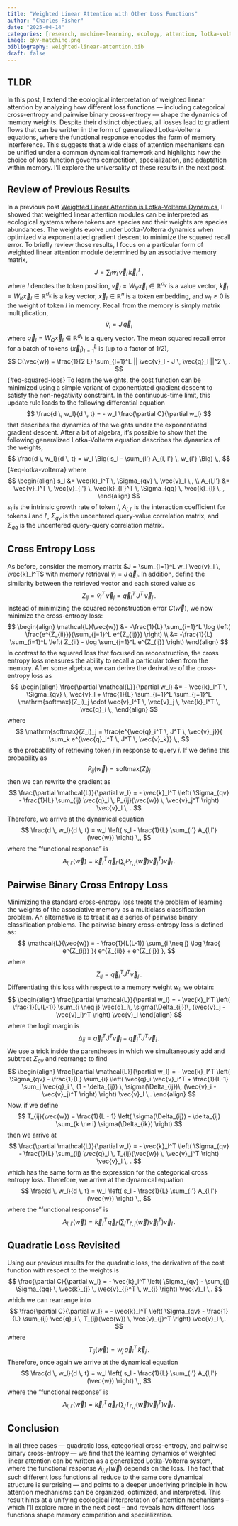 ```yaml
---
title: "Weighted Linear Attention with Other Loss Functions"
author: "Charles Fisher"
date: "2025-04-14"
categories: [research, machine-learning, ecology, attention, lotka-volterra]
image: qkv-matching.png
bibliography: weighted-linear-attention.bib
draft: false
---
```


## TLDR

In this post, I extend the ecological interpretation of weighted linear attention by analyzing how different 
loss functions — including categorical cross-entropy and pairwise binary cross-entropy — shape the dynamics 
of memory weights. Despite their distinct objectives, all losses lead to gradient flows that can be written 
in the form of generalized Lotka-Volterra equations, where the functional response encodes the form of memory 
interference. This suggests that a wide class of attention mechanisms can be unified under a common dynamical 
framework and highlights how the choice of loss function governs competition, specialization, and adaptation 
within memory. I'll explore the universality of these results in the next post. 

## Review of Previous Results

In a previous post [Weighted Linear Attention is Lotka-Volterra Dynamics](
    /posts/weighted-linear-attention-is-lotka-volterra/index.qmd), 
I showed that weighted linear attention modules can be interpreted as ecological systems where tokens are 
species and their weights are species abundances. The weights evolve under Lotka-Volterra dynamics when optimized 
via exponentiated gradient descent to minimize the squared recall error. To briefly review those results,
I focus on a particular form of weighted linear attention module determined by an associative memory matrix,
$$
J = \sum_{l} w_{l} \, \vec{v}_{l} \, \vec{k}_{l}^T \,,
$$
where $l$ denotes the token position, $\vec{v}_l = W_{V} \vec{x}_l \in \mathbb{R}^{d_v}$ is a value vector, 
$\vec{k}_l = W_{K} \vec{x}_l \in \mathbb{R}^{d_k}$ is a key vector, $\vec{x}_l \in \mathbb{R}^{n}$ is a token embedding, 
and $w_l \geq 0$ is the weight of token $l$ in memory. Recall from the memory is simply matrix multiplication,
$$
\tilde{v}_l = J \, \vec{q}_l
$$
where $\vec{q}_l = W_Q \vec{x}_l \in \mathbb{R}^{d_k}$ is a query vector.  The mean squared recall error for a 
batch of tokens $\{ \vec{x}_l \}_{l=1}^L$ is (up to a factor of $1/2$),
$$
C(\vec{w}) = \frac{1}{2 L} \sum_{l=1}^L || \vec{v}_l - J \, \vec{q}_l ||^2 \, .
$$ {#eq-squared-loss}
To learn the weights, the cost function can be minimized using a simple variant of 
exponentiated gradient descent to satisfy the non-negativity constraint. 
In the continuous-time limit, this update rule leads to the following differential equation
$$
\frac{d \, w_l}{d \, t} = - w_l \frac{\partial C}{\partial w_l}
$$
that describes the dynamics of the weights under the exponentiated gradient descent.
After a bit of algebra, it's possible to show that the following generalized Lotka-Volterra equation
describes the dynamics of the weights,
$$
\frac{d \, w_l}{d \, t} =  w_l \Big( s_l - \sum_{l'} A_{l, l'} \, w_{l'} \Big) \,,
$$ {#eq-lotka-volterra}
where
$$
\begin{align}
s_l &= \vec{k}_l^T \, \Sigma_{qv} \, \vec{v}_l \,,
\\
A_{l,l'} &= \vec{v}_l^T \, \vec{v}_{l'} \, \vec{k}_{l'}^T \, \Sigma_{qq} \, \vec{k}_{l}
\, ,
\end{align}
$$
$s_l$ is the intrinsic growth rate of token $l$, $A_{l,l'}$ is the interaction coefficient for tokens $l$ and $l'$, 
$\Sigma_{qv}$ is the uncentered query-value correlation matrix, and $\Sigma_{qq}$ is the 
uncentered query-query correlation matrix. 

## Cross Entropy Loss

As before, consider the memory matrix $J = \sum_{l=1}^L w_l \vec{v}_l \, \vec{k}_l^T$ with memory retrieval 
$\tilde{v}_i = J \, \vec{q}_i$. In addition, define the similarity between the retrieved vector and each stored 
value as
$$
Z_{ij} = \tilde{v}_i^T \, \vec{v}_j = \vec{q}_i^T \, J^T \, \vec{v}_j \,.
$$
Instead of minimizing the squared reconstruction error $C(\vec{w})$, we now minimize the cross-entropy loss:
$$
\begin{align}
\mathcal{L}(\vec{w})
&= -\frac{1}{L} \sum_{i=1}^L \log \left( \frac{e^{Z_{ii}}}{\sum_{j=1}^L e^{Z_{ij}}} \right)
\\
&= -\frac{1}{L} \sum_{i=1}^L \left( Z_{ii} - \log \sum_{j=1}^L e^{Z_{ij}} \right)
\end{align}
$$
In contrast to the squared loss that focused on reconstruction, the cross entropy loss measures the ability 
to recall a particular token from the memory. After some algebra, we can derive the derivative of the cross-entropy 
loss as
$$
\begin{align}
\frac{\partial \mathcal{L}}{\partial w_l}
&= - \vec{k}_l^T \, \Sigma_{qv} \, \vec{v}_l
+ \frac{1}{L} \sum_{i=1}^L \sum_{j=1}^L \mathrm{softmax}(Z_i)_j \cdot \vec{v}_l^T \, \vec{v}_j \, \vec{k}_l^T \, \vec{q}_i \,,
\end{align}
$$
where
$$
\mathrm{softmax}(Z_i)_j = \frac{e^{\vec{q}_i^T \, J^T \, \vec{v}_j}}{ \sum_k e^{\vec{q}_i^T \, J^T \, \vec{v}_k}} \,,
$$
is the probability of retrieving token $j$ in response to query $i$. If we define this probability as 
$$
P_{ij}(\vec{w}) = \mathrm{softmax}(Z_i)_j 
$$ 
then we can rewrite the gradient as
$$
\frac{\partial \mathcal{L}}{\partial w_l} 
= - \vec{k}_l^T \left( \Sigma_{qv} - \frac{1}{L} \sum_{ij} \vec{q}_i \, P_{ij}(\vec{w}) \, \vec{v}_j^T \right) \vec{v}_l \, .
$$
Therefore, we arrive at the dynamical equation 
$$
\frac{d \, w_l}{d \, t}
= w_l \left( s_l - \frac{1}{L} \sum_{l'} A_{l,l'}(\vec{w}) \right) \,,
$$
where the "functional response" is
$$
A_{l,l'}(\vec{w}) = \vec{k}_l^T \, \vec{q}_{l'} \left( \sum_{j} P_{l',j}(\vec{w}) \vec{v}_j^T  \right) \vec{v}_l \,.
$$


## Pairwise Binary Cross Entropy Loss

Minimizing the standard cross-entropy loss treats the problem of learning the weights of the associative memory 
as a multiclass classification problem. An alternative is to treat it as a series of pairwise binary classification 
problems. The pairwise binary cross-entropy loss is defined as:
$$
\mathcal{L}(\vec{w}) = - \frac{1}{L(L-1)} \sum_{i \neq j} \log \frac{ e^{Z_{ij}} }{ e^{Z_{ii}} + e^{Z_{ij}} },
$$
where 
$$
Z_{ij} = \vec{q}_i^T J^T \vec{v}_j \,.
$$
Differentiating this loss with respect to a memory weight $w_l$, we obtain:
$$
\begin{align}
\frac{\partial \mathcal{L}}{\partial w_l}
= - \vec{k}_l^T \left( \frac{1}{L(L-1)} \sum_{i \neq j} \vec{q}_i\, \sigma(\Delta_{ij})\, (\vec{v}_j - \vec{v}_i)^T \right) \vec{v}_l
\end{align}
$$
where the logit margin is
$$
\Delta_{ij} = \vec{q}_i^T J^T \vec{v}_j - \vec{q}_i^T J^T \vec{v}_i \,.
$$
We use a trick inside the parentheses in which we simultaneously add and subtract $\Sigma_{qv}$ and rearrange to find
$$
\begin{align}
\frac{\partial \mathcal{L}}{\partial w_l}
= - \vec{k}_l^T \left( \Sigma_{qv} - \frac{1}{L} \sum_{i} \left( \vec{q}_i \vec{v}_i^T + \frac{1}{L-1} \sum_j \vec{q}_i \, (1 - \delta_{ij}) \, \sigma(\Delta_{ij})\, (\vec{v}_i - \vec{v}_j)^T \right) \right) \vec{v}_l \,.
\end{align}
$$
Now, if we define 
$$
T_{ij}(\vec{w}) = \frac{1}{L - 1} \left( \sigma(\Delta_{ij}) - \delta_{ij} \sum_{k \ne i} \sigma(\Delta_{ik}) \right)
$$
then we arrive at
$$
\frac{\partial \mathcal{L}}{\partial w_l} 
= - \vec{k}_l^T \left( \Sigma_{qv} - \frac{1}{L} \sum_{ij} \vec{q}_i \, T_{ij}(\vec{w}) \, \vec{v}_j^T \right) \vec{v}_l \, .
$$
which has the same form as the expression for the categorical cross entropy loss. Therefore, we arrive at the 
dynamical equation 
$$
\frac{d \, w_l}{d \, t}
= w_l \left( s_l - \frac{1}{L} \sum_{l'} A_{l,l'}(\vec{w}) \right) \,,
$$
where the "functional response" is
$$
A_{l,l'}(\vec{w}) = \vec{k}_l^T \, \vec{q}_{l'} \left( \sum_{j} T_{l',j}(\vec{w}) \vec{v}_j^T  \right) \vec{v}_l \,.
$$

## Quadratic Loss Revisited

Using our previous results for the quadratic loss, the derivative of the cost function with respect to the weights is
$$
\frac{\partial C}{\partial w_l} 
= - \vec{k}_l^T  \left( \Sigma_{qv} - \sum_{j} \Sigma_{qq} \, \vec{k}_{j} \, \vec{v}_{j}^T \, w_{j} \right) \vec{v}_l \,.
$$
which we can rearrange into
$$
\frac{\partial C}{\partial w_l} 
= - \vec{k}_l^T  \left( \Sigma_{qv} - \frac{1}{L} \sum_{ij} \vec{q}_i  \, T_{ij}(\vec{w}) \, \vec{v}_{j}^T \right) \vec{v}_l \,.
$$
where
$$
T_{ij}(\vec{w}) = w_{j}  \, \vec{q}_i^T \, \vec{k}_{j} \, .
$$
Therefore, once again we arrive at the dynamical equation 
$$
\frac{d \, w_l}{d \, t}
= w_l \left( s_l - \frac{1}{L} \sum_{l'} A_{l,l'}(\vec{w}) \right) \,,
$$
where the "functional response" is
$$
A_{l,l'}(\vec{w}) = \vec{k}_l^T \, \vec{q}_{l'} \left( \sum_{j} T_{l',j}(\vec{w}) \vec{v}_j^T  \right) \vec{v}_l \,.
$$

## Conclusion

In all three cases — quadratic loss, categorical cross-entropy, and pairwise binary cross-entropy — we find that 
the learning dynamics of weighted linear attention can be written as a generalized Lotka-Volterra system, 
where the functional response $A_{l,l'}(\vec{w})$ depends on the loss. The fact that such different loss functions 
all reduce to the same core dynamical structure is surprising — and points to a deeper underlying principle 
in how attention mechanisms can be organized, optimized, and interpreted. This result hints at a unifying ecological 
interpretation of attention mechanisms -- which I'll explore more in the next post -- and reveals how different 
loss functions shape memory competition and specialization.